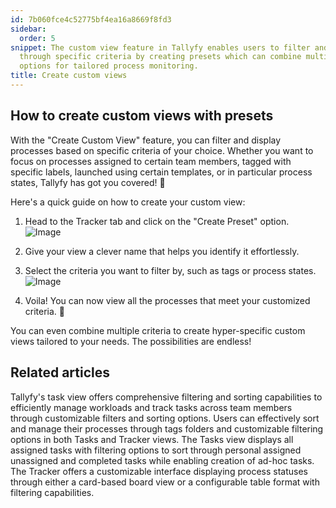 ```yaml
---
id: 7b060fce4c52775bf4ea16a8669f8fd3
sidebar:
  order: 5
snippet: The custom view feature in Tallyfy enables users to filter and display processes
  through specific criteria by creating presets which can combine multiple filtering
  options for tailored process monitoring.
title: Create custom views
---
```


## How to create custom views with presets

With the "Create Custom View" feature, you can filter and display processes based on specific criteria of your choice. Whether you want to focus on processes assigned to certain team members, tagged with specific labels, launched using certain templates, or in particular process states, Tallyfy has got you covered! 🌟

Here's a quick guide on how to create your custom view:

1. Head to the Tracker tab and click on the "Create Preset" option.
   ![Image](https://screenshots.tallyfy.com/tallyfy%2Fpro%2Fdesktop-light-click-create-preset.png)
2. Give your view a clever name that helps you identify it effortlessly.

3. Select the criteria you want to filter by, such as tags or process states.
   ![Image](https://screenshots.tallyfy.com/tallyfy%2Fpro%2Fdesktop-light-create-preset-window.png)
4. Voila! You can now view all the processes that meet your customized criteria. 🚀

You can even combine multiple criteria to create hyper-specific custom views tailored to your needs. The possibilities are endless!


## Related articles
<CardGrid>
<LinkTitleCard header="<b>Tasks View > Customize the task view</b>" href="/products/pro/tracking-and-tasks/tasks-view/how-can-i-customize-task-views-in-tallyfy/" > Tallyfy's task view offers comprehensive filtering and sorting capabilities to efficiently manage workloads and track tasks across team members through customizable filters and sorting options. </LinkTitleCard>
<LinkTitleCard header="<b>Tracker View > Organize processes</b>" href="/products/pro/tracking-and-tasks/tracker-view/organize-processes/" > Users can effectively sort and manage their processes through tags folders and customizable filtering options in both Tasks and Tracker views. </LinkTitleCard>
<LinkTitleCard header="<b>Tracking And Tasks > Tasks view</b>" href="/products/pro/tracking-and-tasks/tasks-view/" > The Tasks view displays all assigned tasks with filtering options to sort through personal assigned unassigned and completed tasks while enabling creation of ad-hoc tasks. </LinkTitleCard>
<LinkTitleCard header="<b>Tracking And Tasks > Tracker view</b>" href="/products/pro/tracking-and-tasks/tracker-view/" > The Tracker offers a customizable interface displaying process statuses through either a card-based board view or a configurable table format with filtering capabilities. </LinkTitleCard>
</CardGrid>